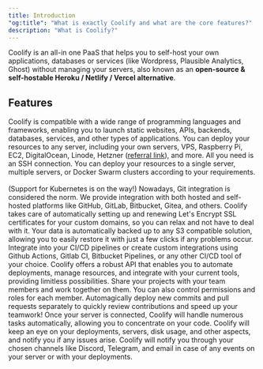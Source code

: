 ```yaml
---
title: Introduction
"og:title": "What is exactly Coolify and what are the core features?"
description: "What is Coolify?"
---
```


Coolify is an all-in one PaaS that helps you to self-host your own applications, databases or services (like Wordpress, Plausible Analytics, Ghost) without managing your servers, also known as an **open-source & self-hostable Heroku / Netlify / Vercel alternative**.

## Features

<CardGroup cols={2}>
  <Card title="Any Language" icon="code">
    Coolify is compatible with a wide range of programming languages and
    frameworks, enabling you to launch static websites, APIs, backends,
    databases, services, and other types of applications.
  </Card>
  <Card title="Any Server" icon="server">
    You can deploy your resources to any server, including your own servers,
    VPS, Raspberry Pi, EC2, DigitalOcean, Linode, Hetzner
    (<a class="underline" href="https://coolify.io/hetzner" target="_blank">referral link</a>),
    and more. All you need is an SSH connection.
  </Card>
  <Card title="Any Use Case" icon="screwdriver-wrench">
    You can deploy your resources to a single server, multiple servers, or
    Docker Swarm clusters according to your requirements.
    <br />
    <br />
    (Support for Kubernetes is on the way!)
  </Card>
  <Card title="Push to Deploy" icon="git">
    Nowadays, Git integration is considered the norm. We provide integration
    with both hosted and self-hosted platforms like GitHub, GitLab, Bitbucket,
    Gitea, and others.
  </Card>
  <Card title="Free SSL Certificates" icon="lock">
    Coolify takes care of automatically setting up and renewing Let's Encrypt
    SSL certificates for your custom domains, so you can relax and not have to
    deal with it.
  </Card>
  <Card title="Automatic DB Backups" icon="database">
    Your data is automatically backed up to any S3 compatible solution, allowing
    you to easily restore it with just a few clicks if any problems occur.
  </Card>
  <Card title="Webhooks" icon="webhook">
    Integrate into your CI/CD pipelines or create custom integrations using
    Github Actions, Gitlab CI, Bitbucket Pipelines, or any other CI/CD tool of
    your choice.
  </Card>
  <Card title="Powerful API" icon="square-code">
    Coolify offers a robust API that enables you to automate deployments, manage
    resources, and integrate with your current tools, providing limitless
    possibilities.
  </Card>
  <Card title="Collaborative" icon="people">
    Share your projects with your team members and work together on them. You
    can also control permissions and roles for each member.
  </Card>
  <Card title="Pull Request Deployments" icon="rocket">
    Automagically deploy new commits and pull requests separately to quickly
    review contributions and speed up your teamwork!
  </Card>
  <Card title="Server Automations" icon="robot">
    Once your server is connected, Coolify will handle numerous tasks
    automatically, allowing you to concentrate on your code.
  </Card>
  <Card title="Monitoring" icon="monitoring">
    Coolify will keep an eye on your deployments, servers, disk usage, and other
    aspects, and notify you if any issues arise.
  </Card>
  <Card title="Notifications" icon="lol">
    Coolify will notify you through your chosen channels like Discord, Telegram,
    and email in case of any events on your server or with your deployments.
  </Card>
</CardGroup>
